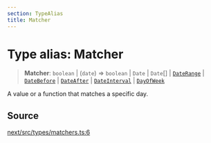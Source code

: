 ```yaml
---
section: TypeAlias
title: Matcher
---
```


# Type alias: Matcher

> **Matcher**: `boolean` \| (`date`) => `boolean` \| `Date` \| `Date`[] \| [`DateRange`](/api/next/type-aliases/DateRange.mdx) \| [`DateBefore`](/api/next/type-aliases/DateBefore.mdx) \| [`DateAfter`](/api/next/type-aliases/DateAfter.mdx) \| [`DateInterval`](/api/next/type-aliases/DateInterval.mdx) \| [`DayOfWeek`](/api/next/type-aliases/DayOfWeek.mdx)

A value or a function that matches a specific day.

## Source

[next/src/types/matchers.ts:6](https://github.com/gpbl/react-day-picker/blob/a8bfa5451/next/src/types/matchers.ts#L6)
